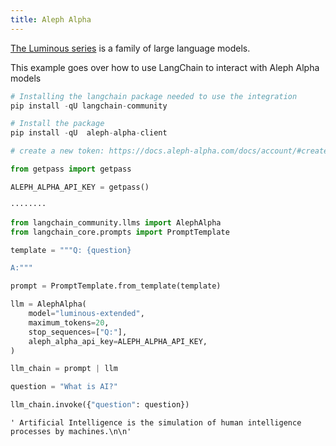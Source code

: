 ```yaml
---
title: Aleph Alpha
---
```


[The Luminous series](https://docs.aleph-alpha.com/docs/category/luminous/) is a family of large language models.

This example goes over how to use LangChain to interact with Aleph Alpha models

```python
# Installing the langchain package needed to use the integration
pip install -qU langchain-community
```

```python
# Install the package
pip install -qU  aleph-alpha-client
```

```python
# create a new token: https://docs.aleph-alpha.com/docs/account/#create-a-new-token

from getpass import getpass

ALEPH_ALPHA_API_KEY = getpass()
```

```output
········
```

```python
from langchain_community.llms import AlephAlpha
from langchain_core.prompts import PromptTemplate
```

```python
template = """Q: {question}

A:"""

prompt = PromptTemplate.from_template(template)
```

```python
llm = AlephAlpha(
    model="luminous-extended",
    maximum_tokens=20,
    stop_sequences=["Q:"],
    aleph_alpha_api_key=ALEPH_ALPHA_API_KEY,
)
```

```python
llm_chain = prompt | llm
```

```python
question = "What is AI?"

llm_chain.invoke({"question": question})
```

```output
' Artificial Intelligence is the simulation of human intelligence processes by machines.\n\n'
```

```python

```
